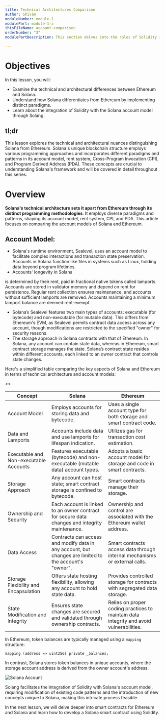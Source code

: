 ```yaml
---
title: Technical Architectures Comparison
author: Shivam
moduleNumber: module-1
modulePart: module-1-a
thisFileName: account-comparison
orderNumber: "3"
modulePartDescription: This section delves into the roles of Solidity in building Solana programs, exploring Solang, Solana accounts, and the comparative analysis of Solidity for Solana versus Ethereum.

---
```


# Objectives

In this lesson, you will:

- Examine the technical and architectural differences between Ethereum and Solana.
- Understand how Solana differentiates from Ethereum by implementing distinct paradigms.
- Learn about the integration of Solidity with the Solana account model through Solang.

## tl;dr

This lesson explores the technical and architectural nuances distinguishing Solana from Ethereum. Solana's unique blockchain structure employs various programming approaches and incorporates different paradigms and patterns in its account model, rent system, Cross-Program Invocation (CPI), and Program Derived Address (PDA). These concepts are crucial to understanding Solana's framework and will be covered in detail throughout this series.

# Overview

**Solana's technical architecture sets it apart from Ethereum through its distinct programming methodologies**. It employs diverse paradigms and patterns, shaping its account model, rent system, CPI, and PDA. This article focuses on comparing the account models of Solana and Ethereum.

## **Account Model:**

- Solana's runtime environment, Sealevel, uses an account model to facilitate complex interactions and transaction state preservation. Accounts in Solana function like files in systems such as Linux, holding data beyond program lifetimes.
- Accounts' longevity in Solana

 is determined by their rent, paid in fractional native tokens called lamports. Accounts are stored in validator memory and depend on rent for persistence. Regular rent collection ensures maintenance, and accounts without sufficient lamports are removed. Accounts maintaining a minimum lamport balance are deemed rent-exempt.
- Solana’s Sealevel features two main types of accounts: executable (for bytecode) and non-executable (for mutable data). This differs from Ethereum's EVM, as Sealevel permits contract data access across any account, though modifications are restricted to the specified "owner" for security reasons.
- The storage approach in Solana contrasts with that of Ethereum. In Solana, any account can contain state data, whereas in Ethereum, smart contract storage manages the state. Solana’s contract state resides within different accounts, each linked to an owner contract that controls state changes.

Here's a simplified table comparing the key aspects of Solana and Ethereum in terms of technical architecture and account models:

<>
<table>
    <thead>
      <tr>
        <th>Concept</th>
        <th>Solana</th>
        <th>Ethereum</th>
      </tr>
    </thead>
    <tbody>
      <tr>
        <td>Account Model</td>
        <td>Employs accounts for storing data and bytecode.</td>
        <td>Uses a single account type for both storage and smart contract code.</td>
      </tr>
      <tr>
        <td>Data and Lamports</td>
        <td>Accounts include data and use lamports for lifespan indication.</td>
        <td>Utilizes gas for transaction cost estimation.</td>
      </tr>
      <tr>
        <td>Executable and Non-executable Accounts</td>
        <td>Features executable (bytecode) and non-executable (mutable data) account types.</td>
        <td>Adopts a basic account model for storage and code in smart contracts.</td>
      </tr>
      <tr>
        <td>Storage Approach</td>
        <td>Any account can host state; smart contract storage is confined to bytecode.</td>
        <td>Smart contracts manage their storage.</td>
      </tr>
      <tr>
        <td>Ownership and Security</td>
        <td>Each account is linked to an owner contract for secure data changes and integrity maintenance.</td>
        <td>Ownership and control are associated with the Ethereum wallet address.</td>
      </tr>
      <tr>
        <td>Data Access</td>
        <td>Contracts can access and modify data in any account, but changes are limited to the account's "owner".</td>
        <td>Smart contracts access data through internal mechanisms or external calls.</td>
      </tr>
      <tr>
        <td>Storage Flexibility and Encapsulation</td>
        <td>Offers state hosting flexibility, allowing any account to hold state data.</td>
        <td>Provides controlled storage for contracts with segregated data storage.</td>
      </tr>
      <tr>
        <td>State Modification and Integrity</td>
        <td>Ensures state changes are secured and validated through ownership contracts.</td>
        <td>Relies on proper coding practices to maintain data integrity and avoid vulnerabilities.</td>
      </tr>
    </tbody>
  </table>
</>

In Ethereum, token balances are typically managed using a `mapping` structure:

```Solidity
mapping (address => uint256) private _balances;
```

In contrast, Solana stores token balances in unique accounts, where the storage account address is derived from the owner account's address.

![Solana Account](https://res.cloudinary.com/practicaldev/image/fetch/s---VrOf4kR--/c_limit%2Cf_auto%2Cfl_progressive%2Cq_auto%2Cw_800/https://dev-to-uploads.s3.amazonaws.com/uploads/articles/gm32bz33sxfb2m1er2dq.jpeg)

Solang facilitates the integration of Solidity with Solana's account model, requiring modification of existing code patterns and the introduction of new concepts unique to Solana, making this intricate process feasible.

In the next lesson, we will delve deeper into smart contracts for Ethereum and Solana and learn how to develop a Solana smart contract using Solidity.
